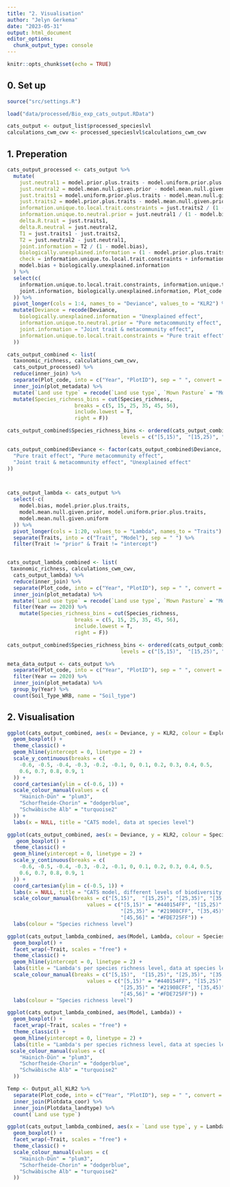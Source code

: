 ```yaml
---
title: "2. Visualisation"
author: "Jelyn Gerkema"
date: "2023-05-31"
output: html_document
editor_options: 
  chunk_output_type: console
---
```


```r
knitr::opts_chunk$set(echo = TRUE)
```

## 0. Set up
```r
source("src/settings.R")

load("data/processed/Bio_exp_cats_output.RData")

cats_output <- output_list$processed_specieslvl
calculations_cwm_cwv <- processed_specieslvl$calculations_cwm_cwv
```


## 1. Preperation
```r

cats_output_processed <- cats_output %>%
  mutate(
    just.neutral1 = model.prior.plus.traits - model.uniform.prior.plus.traits,
    just.neutral2 = model.mean.null.given.prior - model.mean.null.given.uniform,
    just.traits1 = model.uniform.prior.plus.traits - model.mean.null.given.uniform,
    just.traits2 = model.prior.plus.traits - model.mean.null.given.prior,
    information.unique.to.local.trait.constraints = just.traits2 / (1 - model.bias),
    information.unique.to.neutral.prior = just.neutral1 / (1 - model.bias),
    delta.R.trait = just.traits1,
    delta.R.neutral = just.neutral2,
    T1 = just.traits1 - just.traits2,
    T2 = just.neutral2 - just.neutral1,
    joint.information = T2 / (1 - model.bias),
    biologically.unexplained.information = (1 - model.prior.plus.traits) / (1 - model.bias),
    check = information.unique.to.local.trait.constraints + information.unique.to.neutral.prior + joint.information +
    model.bias + biologically.unexplained.information
  ) %>%
  select(c(
    information.unique.to.local.trait.constraints, information.unique.to.neutral.prior,
    joint.information, biologically.unexplained.information, Plot_code
  )) %>%
  pivot_longer(cols = 1:4, names_to = "Deviance", values_to = "KLR2") %>%
  mutate(Deviance = recode(Deviance,
    biologically.unexplained.information = "Unexplained effect",
    information.unique.to.neutral.prior = "Pure metacommunity effect",
    joint.information = "Joint trait & metacommunity effect",
    information.unique.to.local.trait.constraints = "Pure trait effect"
  ))

cats_output_combined <- list(
  taxonomic_richness, calculations_cwm_cwv,
  cats_output_processed) %>%
  reduce(inner_join) %>%
  separate(Plot_code, into = c("Year", "PlotID"), sep = " ", convert = TRUE) %>%
  inner_join(plot_metadata) %>%
  mutate(`Land use type` = recode(`Land use type`, `Mown Pasture` = "Mown pasture")) %>%
  mutate(Species_richness_bins = cut(Species_richness,
                      breaks = c(5, 15, 25, 35, 45, 56),
                      include.lowest = T,
                      right = F))

cats_output_combined$Species_richness_bins <- ordered(cats_output_combined$Species_richness_bins, 
                                     levels = c("[5,15)",  "[15,25)", "[25,35)", "[35,45)", "[45,56]"))

cats_output_combined$Deviance <- factor(cats_output_combined$Deviance, levels = c(
  "Pure trait effect", "Pure metacommunity effect",
  "Joint trait & metacommunity effect", "Unexplained effect"
))



cats_output_lambda <- cats_output %>%
  select(-c(
    model.bias, model.prior.plus.traits,
    model.mean.null.given.prior, model.uniform.prior.plus.traits,
    model.mean.null.given.uniform
  )) %>%
  pivot_longer(cols = 1:20, values_to = "Lambda", names_to = "Traits") %>%
  separate(Traits, into = c("Trait", "Model"), sep = " ") %>%
  filter(Trait != "prior" & Trait != "intercept")  


cats_output_lambda_combined <- list(
 taxonomic_richness, calculations_cwm_cwv,
  cats_output_lambda) %>%
  reduce(inner_join) %>%
  separate(Plot_code, into = c("Year", "PlotID"), sep = " ", convert = TRUE) %>%
  inner_join(plot_metadata) %>%
  mutate(`Land use type` = recode(`Land use type`, `Mown Pasture` = "Mown pasture")) %>%
  filter(Year == 2020) %>%
    mutate(Species_richness_bins = cut(Species_richness,
                      breaks = c(5, 15, 25, 35, 45, 56),
                      include.lowest = T,
                      right = F))

cats_output_combined$Species_richness_bins <- ordered(cats_output_combined$Species_richness_bins, 
                                     levels = c("[5,15)",  "[15,25)", "[25,35)", "[35,45)", "[45,56]"))

meta_data_output <- cats_output %>%
  separate(Plot_code, into = c("Year", "PlotID"), sep = " ", convert = TRUE) %>%
  filter(Year == 2020) %>%
  inner_join(plot_metadata) %>%
  group_by(Year) %>%
  count(Soil_Type_WRB, name = "Soil_type")


```

## 2. Visualisation
```r

ggplot(cats_output_combined, aes(x = Deviance, y = KLR2, colour = Exploratory)) +
  geom_boxplot() +
  theme_classic() +
  geom_hline(yintercept = 0, linetype = 2) +
  scale_y_continuous(breaks = c(
    -0.6, -0.5, -0.4, -0.3, -0.2, -0.1, 0, 0.1, 0.2, 0.3, 0.4, 0.5,
    0.6, 0.7, 0.8, 0.9, 1
  )) +
  coord_cartesian(ylim = c(-0.6, 1)) +
  scale_colour_manual(values = c(
    "Hainich-Dün" = "plum3",
    "Schorfheide-Chorin" = "dodgerblue",
    "Schwäbische Alb" = "turquoise2"
  )) +
  labs(x = NULL, title = "CATS model, data at species level")

ggplot(cats_output_combined, aes(x = Deviance, y = KLR2, colour = Species_richness_bins)) + 
   geom_boxplot() +
  theme_classic() +
  geom_hline(yintercept = 0, linetype = 2) +
  scale_y_continuous(breaks = c(
    -0.6, -0.5, -0.4, -0.3, -0.2, -0.1, 0, 0.1, 0.2, 0.3, 0.4, 0.5,
    0.6, 0.7, 0.8, 0.9, 1
  )) +
  coord_cartesian(ylim = c(-0.5, 1)) +
  labs(x = NULL, title = "CATS model, different levels of biodiversity, data at species level") +
  scale_colour_manual(breaks = c("[5,15)",  "[15,25)", "[25,35)", "[35,45)", "[45,56]"),
                          values = c("[5,15)" = "#440154FF", "[15,25)" = "#3B528BFF", 
                                     "[25,35)" = "#21908CFF", "[35,45)" = "#5DC863FF", 
                                     "[45,56]" = "#FDE725FF")) +
  labs(colour = "Species richness level") 

ggplot(cats_output_lambda_combined, aes(Model, Lambda, colour = Species_richness_bins)) +
  geom_boxplot() +
  facet_wrap(~Trait, scales = "free") +
  theme_classic() +
  geom_hline(yintercept = 0, linetype = 2) +
  labs(title = "Lambda's per species richness level, data at species level") + 
  scale_colour_manual(breaks = c("[5,15)",  "[15,25)", "[25,35)", "[35,45)", "[45,56]"),
                          values = c("[5,15)" = "#440154FF", "[15,25)" = "#3B528BFF", 
                                     "[25,35)" = "#21908CFF", "[35,45)" = "#5DC863FF", 
                                     "[45,56]" = "#FDE725FF")) +
  labs(colour = "Species richness level") 

ggplot(cats_output_lambda_combined, aes(Model, Lambda)) +
  geom_boxplot() +
  facet_wrap(~Trait, scales = "free") +
  theme_classic() +
  geom_hline(yintercept = 0, linetype = 2) +
  labs(title = "Lambda's per species richness level, data at species level") + 
 scale_colour_manual(values = c(
    "Hainich-Dün" = "plum3",
    "Schorfheide-Chorin" = "dodgerblue",
    "Schwäbische Alb" = "turquoise2"
  ))

Temp <- Output_all_KLR2 %>%
  separate(Plot_code, into = c("Year", "PlotID"), sep = " ", convert = TRUE) %>%
  inner_join(Plotdata_coor) %>%
  inner_join(Plotdata_landtype) %>%
  count(`Land use type`)

ggplot(cats_output_lambda_combined, aes(x = `Land use type`, y = Lambda, colour = `Exploratory`)) +
  geom_boxplot() +
  facet_wrap(~Trait, scales = "free") +
  theme_classic() +
  scale_colour_manual(values = c(
    "Hainich-Dün" = "plum3",
    "Schorfheide-Chorin" = "dodgerblue",
    "Schwäbische Alb" = "turquoise2"
  ))
```
